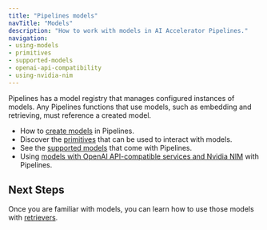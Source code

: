```yaml
---
title: "Pipelines models"
navTitle: "Models"
description: "How to work with models in AI Accelerator Pipelines."
navigation:
- using-models
- primitives
- supported-models
- openai-api-compatibility
- using-nvidia-nim
---
```


Pipelines has a model registry that manages configured instances of models. Any Pipelines functions that use models, such as embedding and retrieving, must reference a created model.

* How to [create models](./using-models) in Pipelines.
* Discover the [primitives](./primitives) that can be used to interact with models.
* See the [supported models](./supported-models) that come with Pipelines.
* Using [models with OpenAI API-compatible services and Nvidia NIM](using-with) with Pipelines.

## Next Steps

Once you are familiar with models, you can learn how to use those models with [retrievers](../retrievers).
